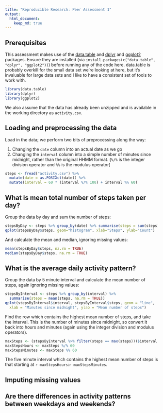 ```yaml
---
title: "Reproducible Research: Peer Assessment 1"
output: 
  html_document:
    keep_md: true
---
```


## Prerequisites

This assessment makes use of the [data.table](https://cran.r-project.org/web/packages/data.table/index.html) and [dplyr](https://cran.r-project.org/web/packages/dplyr/index.html) and [ggplot2](https://cran.r-project.org/web/packages/ggplot2/index.html) packages. Ensure they are installed (via `install.packages(c("data.table", "dplyr", "ggplot2"))`) before running any of the code here. data.table is probably overkill for the small data set we're looking at here, but it's invaluable for large data sets and I like to have a consistent set of tools to work with.

```r
library(data.table)
library(dplyr)
library(ggplot2)
```

We also assume that the data has already been unzipped and is available in the working directory as `activity.csv`.

## Loading and preprocessing the data

Load in the data; we perform two bits of preprocessing along the way:

1. Changing the `date` column into an actual date as we go
2. Changing the `interval` column into a simple number of minutes since midnight, rather than the original HHMM format. (`%/%` is the integer division operator and `%%` is the modulus operator)

```r
steps <- fread("activity.csv") %>%
  mutate(date = as.POSIXct(date)) %>%
  mutate(interval = 60 * (interval %/% 100) + interval %% 60)
```

## What is mean total number of steps taken per day?

Group the data by day and sum the number of steps:

```r
stepsByDay <- steps %>% group_by(date) %>% summarise(steps = sum(steps))
qplot(stepsByDay$steps, geom="histogram", xlab="Steps", ylab="Count")
```

And calculate the mean and median, ignoring missing values:

```r
mean(stepsByDay$steps, na.rm = TRUE)
median(stepsByDay$steps, na.rm = TRUE)
```

## What is the average daily activity pattern?

Group the data by 5 minute interval and calculate the mean number of steps, again ignoring missing values:

```r
stepsByInterval <- steps %>% group_by(interval) %>%
  summarise(steps = mean(steps, na.rm = TRUE))
qplot(stepsByInterval$interval, stepsByInterval$steps, geom = "line",
  xlab = "Minutes since midnight", ylab = "Mean number of steps")
```

Find the row which contains the highest mean number of steps, and take the interval. This is the number of minutes since midnight, so convert it back into hours and minutes (again using the integer division and modulus operators).

```r
maxSteps <- (stepsByInterval %>% filter(steps == max(steps)))$interval
maxStepsHours <- maxSteps %/% 60
maxStepsMinutes <- maxSteps %% 60
```

The five minute interval which contains the highest mean number of steps is that starting at `r maxStepsHours`:`r maxStepsMinutes`.

## Imputing missing values



## Are there differences in activity patterns between weekdays and weekends?
